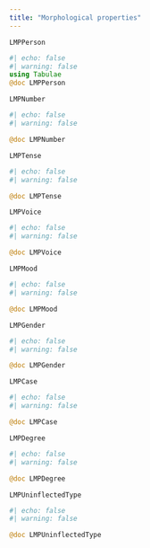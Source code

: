 ```yaml
---
title: "Morphological properties"
---
```



`LMPPerson`


:::{.callout-note appearance="minimal"}
```julia
#| echo: false
#| warning: false
using Tabulae
@doc LMPPerson
```
:::

`LMPNumber`

:::{.callout-note appearance="minimal"}
```julia
#| echo: false
#| warning: false

@doc LMPNumber
```
:::




`LMPTense`

:::{.callout-note appearance="minimal"}
```julia
#| echo: false
#| warning: false

@doc LMPTense
```
:::


`LMPVoice`

:::{.callout-note appearance="minimal"}
```julia
#| echo: false
#| warning: false

@doc LMPVoice
```
:::

`LMPMood`

:::{.callout-note appearance="minimal"}
```julia
#| echo: false
#| warning: false

@doc LMPMood
```
:::

`LMPGender`


:::{.callout-note appearance="minimal"}
```julia
#| echo: false
#| warning: false

@doc LMPGender
```
:::


`LMPCase`


:::{.callout-note appearance="minimal"}
```julia
#| echo: false
#| warning: false

@doc LMPCase
```
:::


`LMPDegree`

:::{.callout-note appearance="minimal"}
```julia
#| echo: false
#| warning: false

@doc LMPDegree
```
:::


`LMPUninflectedType`


:::{.callout-note appearance="minimal"}
```julia
#| echo: false
#| warning: false

@doc LMPUninflectedType
```
:::